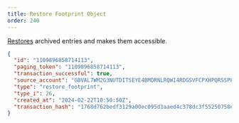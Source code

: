 ```yaml
---
title: Restore Footprint Object
order: 240
---
```



[Restores](../../../../../../docs/learn/fundamentals/transactions/list-of-operations#restore-footprint) archived entries and makes them accessible.

<ExampleResponse>

```json
{
  "id": "1109896858714113",
  "paging_token": "1109896858714113",
  "transaction_successful": true,
  "source_account": "GBVAL7WM2G3NUTDIT5EYE4BMDRNLRQWI4RDGSVFCPXHPQRSSPEUQ2PNK",
  "type": "restore_footprint",
  "type_i": 26,
  "created_at": "2024-02-22T10:50:50Z",
  "transaction_hash": "1768d762bedf3129a00ec095d1aaed4c378dc3f55250758ed5008992b303303b"
}
```

</ExampleResponse>
